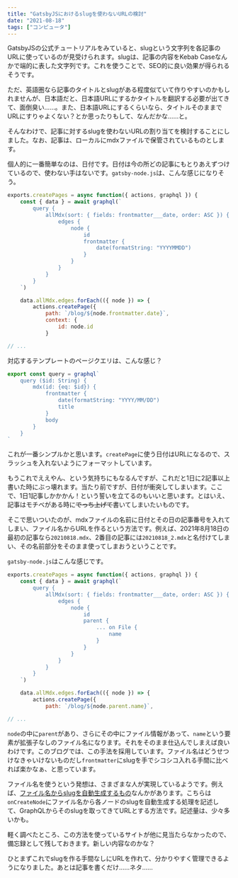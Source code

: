 ```yaml
---
title: "GatsbyJSにおけるslugを使わないURLの検討"
date: "2021-08-18"
tags: ["コンピュータ"]
---
```


GatsbyJSの公式チュートリアルをみていると、slugという文字列を各記事のURLに使っているのが見受けられます。slugは、記事の内容をKebab Caseなんかで端的に表した文字列です。これを使うことで、SEO的に良い効果が得られるそうです。

ただ、英語圏なら記事のタイトルとslugがある程度似ていて作りやすいのかもしれませんが、日本語だと、日本語URLにするかタイトルを翻訳する必要が出てきて、面倒臭い……。また、日本語URLにするくらいなら、タイトルそのままでURLにすりゃよくない？とか思ったりもして、なんだかな……と。

そんなわけで、記事に対するslugを使わないURLの割り当てを検討することにしました。なお、記事は、ローカルにmdxファイルで保管されているものとします。

個人的に一番簡単なのは、日付です。日付は今の所どの記事にもとりあえずつけているので、使わない手はないです。`gatsby-node.js`は、こんな感じになりそう。

```jsx fileName=gatsby-node.js
exports.createPages = async function({ actions, graphql }) {
    const { data } = await graphql(`
        query {
            allMdx(sort: { fields: frontmatter___date, order: ASC }) {
                edges {
                    node {
                        id
                        frontmatter {
                            date(formatString: "YYYYMMDD")
                        }
                    }
                }
            }
        }
    `)

    data.allMdx.edges.forEach(({ node }) => {
        actions.createPage({
            path: `/blog/${node.frontmatter.date}`,
            context: {
                id: node.id
            }

// ...
```

対応するテンプレートのページクエリは、こんな感じ？

```jsx
export const query = graphql`
    query ($id: String) {
        mdx(id: {eq: $id}) {
            frontmatter {
                date(formatString: "YYYY/MM/DD")
                title
            }
            body
        }
    }
`
```

これが一番シンプルかと思います。`createPage`に使う日付はURLになるので、スラッシュを入れないようにフォーマットしています。

もうこれでええやん、という気持ちにもなるんですが、これだと1日に2記事以上書いた時にぶっ壊れます。当たり前ですが、日付が衝突してしまいます。ここで、1日1記事しかかかん！という誓いを立てるのもいいと思います。とはいえ、記事はモチベがある時に~~でっち上げて~~書いてしまいたいものです。

そこで思いついたのが、mdxファイルの名前に日付とその日の記事番号を入れてしまい、ファイル名からURLを作るという方法です。例えば、2021年8月18日の最初の記事なら`20210818.mdx`、2番目の記事には`20210818_2.mdx`と名付けてしまい、その名前部分をそのまま使ってしまおうということです。

`gatsby-node.js`はこんな感じです。

```jsx fileName=gatsby-node.js
exports.createPages = async function({ actions, graphql }) {
    const { data } = await graphql(`
        query {
            allMdx(sort: { fields: frontmatter___date, order: ASC }) {
                edges {
                    node {
                        id
                        parent {
                            ... on File {
                                name
                            }
                        }
                    }
                }
            }
        }
    `)

    data.allMdx.edges.forEach(({ node }) => {
        actions.createPage({
            path: `/blog/${node.parent.name}`,

// ...
```

`node`の中に`parent`があり、さらにその中にファイル情報があって、`name`という要素が拡張子なしのファイル名になります。それをそのまま仕込んでしまえば良いわけです。このブログでは、この手法を採用しています。ファイル名はどうせつけなきゃいけないものだし`frontmatter`にslugを手でシコシコ入れる手間に比べれば楽かなぁ、と思っています。

ファイル名を使うという発想は、さまざまな人が実現しているようです。例えば、[ファイル名からslugを自動生成するもの](https://qiita.com/hththt/items/a6a6fa7d2ee90b0cd854)なんかがあります。こちらは`onCreateNode`にファイル名から各ノードのslugを自動生成する処理を記述して、GraphQLからそのslugを取ってきてURLとする方法です。記述量は、少々多いかも。

軽く調べたところ、この方法を使っているサイトが他に見当たらなかったので、備忘録として残しておきます。新しい内容なのかな？

ひとまずこれでslugを作る手間なしにURLを作れて、分かりやすく管理できるようになりました。あとは記事を書くだけ……ネタ……